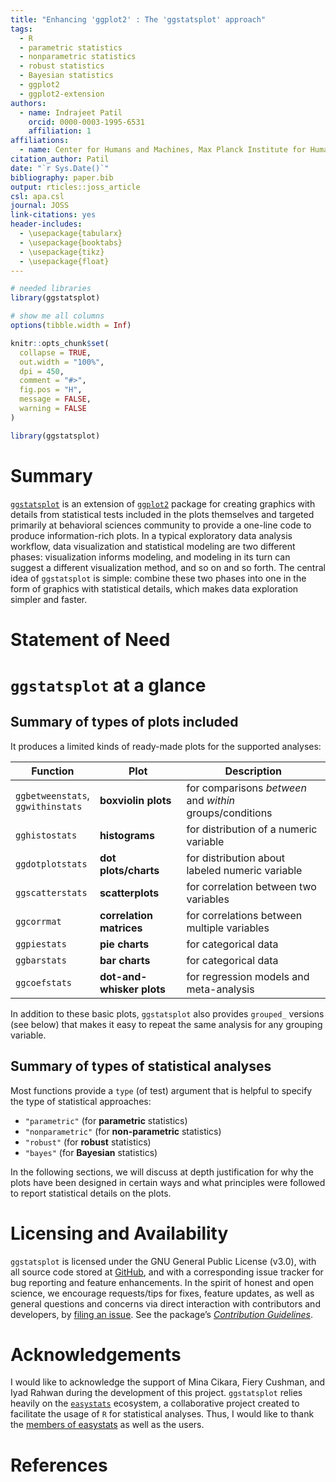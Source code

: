 ```yaml
---
title: "Enhancing 'ggplot2' : The 'ggstatsplot' approach"
tags:
  - R
  - parametric statistics
  - nonparametric statistics
  - robust statistics
  - Bayesian statistics
  - ggplot2
  - ggplot2-extension
authors:
  - name: Indrajeet Patil
    orcid: 0000-0003-1995-6531
    affiliation: 1
affiliations:
  - name: Center for Humans and Machines, Max Planck Institute for Human Development, Berlin, Germany
citation_author: Patil
date: "`r Sys.Date()`"
bibliography: paper.bib
output: rticles::joss_article
csl: apa.csl
journal: JOSS
link-citations: yes
header-includes:
  - \usepackage{tabularx}
  - \usepackage{booktabs}
  - \usepackage{tikz}
  - \usepackage{float}
---
```


```r
# needed libraries
library(ggstatsplot)

# show me all columns
options(tibble.width = Inf)

knitr::opts_chunk$set(
  collapse = TRUE,
  out.width = "100%",
  dpi = 450,
  comment = "#>",
  fig.pos = "H",
  message = FALSE,
  warning = FALSE
)

library(ggstatsplot)
```

# Summary

[`ggstatsplot`](https://indrajeetpatil.github.io/ggstatsplot/) is an extension
of [`ggplot2`](https://github.com/tidyverse/ggplot2) package for creating
graphics with details from statistical tests included in the plots themselves
and targeted primarily at behavioral sciences community to provide a one-line
code to produce information-rich plots. In a typical exploratory data analysis
workflow, data visualization and statistical modeling are two different phases:
visualization informs modeling, and modeling in its turn can suggest a
different visualization method, and so on and so forth. The central idea of
`ggstatsplot` is simple: combine these two phases into one in the form of
graphics with statistical details, which makes data exploration simpler and
faster.

# Statement of Need



# `ggstatsplot` at a glance

## Summary of types of plots included

It produces a limited kinds of ready-made plots for the supported analyses:

Function | Plot | Description
------- | ---------- | ----------------- 
`ggbetweenstats`, `ggwithinstats` | **boxviolin plots** | for comparisons *between* and *within* groups/conditions
`gghistostats` | **histograms** | for distribution of a numeric variable
`ggdotplotstats` | **dot plots/charts** | for distribution about labeled numeric variable
`ggscatterstats` | **scatterplots** | for correlation between two variables
`ggcorrmat` | **correlation matrices** | for correlations between multiple variables
`ggpiestats` | **pie charts** | for categorical data 
`ggbarstats` | **bar charts** | for categorical data 
`ggcoefstats` | **dot-and-whisker plots** | for regression models and meta-analysis

In addition to these basic plots, `ggstatsplot` also provides `grouped_`
versions (see below) that makes it easy to repeat the same analysis for
any grouping variable.

## Summary of types of statistical analyses

Most functions provide a `type` (of test) argument that is helpful to specify the
type of statistical approaches:

  - `"parametric"` (for **parametric** statistics)
  - `"nonparametric"` (for **non-parametric** statistics)
  - `"robust"` (for **robust** statistics)
  - `"bayes"` (for **Bayesian** statistics)

In the following sections, we will discuss at depth justification for why the
plots have been designed in certain ways and what principles were followed to
report statistical details on the plots.

# Licensing and Availability

`ggstatsplot` is licensed under the GNU General Public License (v3.0), with
all source code stored at
[GitHub](https://github.com/IndrajeetPatil/ggstatsplot/), and with a
corresponding issue tracker for bug reporting and feature enhancements. In the
spirit of honest and open science, we encourage requests/tips for fixes, feature
updates, as well as general questions and concerns via direct interaction with
contributors and developers, by [filing an issue](https://github.com/IndrajeetPatil/ggstatsplot/issues). See the
package's [*Contribution Guidelines*](https://github.com/IndrajeetPatil/ggstatsplot/blob/master/.github/CODE_OF_CONDUCT.md).

# Acknowledgements

I would like to acknowledge the support of Mina Cikara, Fiery Cushman, and Iyad
Rahwan during the development of this project. `ggstatsplot` relies heavily
on the [`easystats`](https://github.com/easystats/easystats) ecosystem, a
collaborative project created to facilitate the usage of `R` for statistical
analyses. Thus, I would like to thank the [members of easystats](https://github.com/orgs/easystats/people) as well as the users.

\newpage

# References
